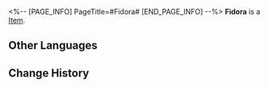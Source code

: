 <%-- [PAGE_INFO]
PageTitle=#Fidora#
[END_PAGE_INFO] --%>
{{Item Infobox
|id          = 250123
|image       = Item Fidora.png
|type        = 
|invCategory = 
|rarity      = 3
|effect      = 
|description = 
}}
'''Fidora''' is a [[Item]].

==Other Languages==
{{Other Languages
|en   = Fidora
|zhs  = 菲多拉
|zht  = 菲多拉
|ja   = フィドラ
|ko   = 피도라
|es   = Fidora
|fr   = Fidora
|ru   = Фидора
|th   = Fidora
|vi   = Fidora
|de   = Fidora
|id   = Fidora
|pt   = Fidora
}}

==Change History==
{{Change History|2.0}}